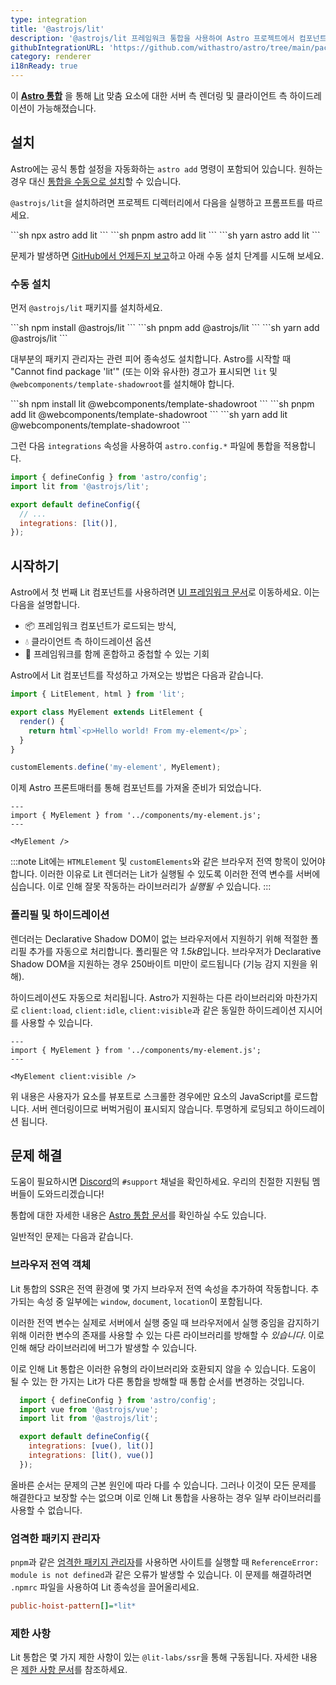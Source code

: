 ```yaml
---
type: integration
title: '@astrojs/lit'
description: '@astrojs/lit 프레임워크 통합을 사용하여 Astro 프로젝트에서 컴포넌트 지원을 확장하는 방법을 알아보세요.'
githubIntegrationURL: 'https://github.com/withastro/astro/tree/main/packages/integrations/lit/'
category: renderer
i18nReady: true
---
```



이 **[Astro 통합][astro-integration]** 을 통해 [Lit](https://lit.dev/) 맞춤 요소에 대한 서버 측 렌더링 및 클라이언트 측 하이드레이션이 가능해졌습니다.

## 설치

Astro에는 공식 통합 설정을 자동화하는 `astro add` 명령이 포함되어 있습니다. 원하는 경우 대신 [통합을 수동으로 설치](#수동-설치)할 수 있습니다.

`@astrojs/lit`을 설치하려면 프로젝트 디렉터리에서 다음을 실행하고 프롬프트를 따르세요.

<PackageManagerTabs>
  <Fragment slot="npm">
    ```sh
    npx astro add lit
    ```
  </Fragment>
  <Fragment slot="pnpm">
    ```sh
    pnpm astro add lit
    ```
  </Fragment>
  <Fragment slot="yarn">
    ```sh
    yarn astro add lit
    ```
  </Fragment>
</PackageManagerTabs>

문제가 발생하면 [GitHub에서 언제든지 보고](https://github.com/withastro/astro/issues)하고 아래 수동 설치 단계를 시도해 보세요.

### 수동 설치

먼저 `@astrojs/lit` 패키지를 설치하세요.

<PackageManagerTabs>
  <Fragment slot="npm">
  ```sh
  npm install @astrojs/lit
  ```
  </Fragment>
  <Fragment slot="pnpm">
  ```sh
  pnpm add @astrojs/lit
  ```
  </Fragment>
  <Fragment slot="yarn">
  ```sh
  yarn add @astrojs/lit
  ```
  </Fragment>
</PackageManagerTabs>

대부분의 패키지 관리자는 관련 피어 종속성도 설치합니다. Astro를 시작할 때 "Cannot find package 'lit'" (또는 이와 유사한) 경고가 표시되면 `lit` 및 `@webcomponents/template-shadowroot`를 설치해야 합니다.

<PackageManagerTabs>
  <Fragment slot="npm">
  ```sh
  npm install lit @webcomponents/template-shadowroot
  ```
  </Fragment>
  <Fragment slot="pnpm">
  ```sh
  pnpm add lit @webcomponents/template-shadowroot
  ```
  </Fragment>
  <Fragment slot="yarn">
  ```sh
  yarn add lit @webcomponents/template-shadowroot
  ```
  </Fragment>
</PackageManagerTabs>

그런 다음 `integrations` 속성을 사용하여 `astro.config.*` 파일에 통합을 적용합니다.

```js ins={2} ins="lit()" title="astro.config.mjs"
import { defineConfig } from 'astro/config';
import lit from '@astrojs/lit';

export default defineConfig({
  // ...
  integrations: [lit()],
});
```

## 시작하기

Astro에서 첫 번째 Lit 컴포넌트를 사용하려면 [UI 프레임워크 문서][astro-ui-frameworks]로 이동하세요. 이는 다음을 설명합니다.

* 📦 프레임워크 컴포넌트가 로드되는 방식,
* 💧 클라이언트 측 하이드레이션 옵션
* 🤝 프레임워크를 함께 혼합하고 중첩할 수 있는 기회

Astro에서 Lit 컴포넌트를 작성하고 가져오는 방법은 다음과 같습니다.

```js title="src/components/my-element.js"
import { LitElement, html } from 'lit';

export class MyElement extends LitElement {
  render() {
    return html`<p>Hello world! From my-element</p>`;
  }
}

customElements.define('my-element', MyElement);
```

이제 Astro 프론트매터를 통해 컴포넌트를 가져올 준비가 되었습니다.

```astro title="src/pages/index.astro"
---
import { MyElement } from '../components/my-element.js';
---

<MyElement />
```

:::note
Lit에는 `HTMLElement` 및 `customElements`와 같은 브라우저 전역 항목이 있어야 합니다. 이러한 이유로 Lit 렌더러는 Lit가 실행될 수 있도록 이러한 전역 변수를 서버에 심습니다. 이로 인해 잘못 작동하는 라이브러리가 *실행될 수* 있습니다.
:::

### 폴리필 및 하이드레이션

렌더러는 Declarative Shadow DOM이 없는 브라우저에서 지원하기 위해 적절한 폴리필 추가를 자동으로 처리합니다. 폴리필은 약 *1.5kB*입니다. 브라우저가 Declarative Shadow DOM을 지원하는 경우 250바이트 미만이 로드됩니다 (기능 감지 지원을 위해).

하이드레이션도 자동으로 처리됩니다. Astro가 지원하는 다른 라이브러리와 마찬가지로 `client:load`, `client:idle`, `client:visible`과 같은 동일한 하이드레이션 지시어를 사용할 수 있습니다.

```astro
---
import { MyElement } from '../components/my-element.js';
---

<MyElement client:visible />
```

위 내용은 사용자가 요소를 뷰포트로 스크롤한 경우에만 요소의 JavaScript를 로드합니다. 서버 렌더링이므로 버벅거림이 표시되지 않습니다. 투명하게 로딩되고 하이드레이션 됩니다.

## 문제 해결

도움이 필요하시면 [Discord](https://astro.build/chat)의 `#support` 채널을 확인하세요. 우리의 친절한 지원팀 멤버들이 도와드리겠습니다!

통합에 대한 자세한 내용은 [Astro 통합 문서][astro-integration]를 확인하실 수도 있습니다.

일반적인 문제는 다음과 같습니다.

### 브라우저 전역 객체

Lit 통합의 SSR은 전역 환경에 몇 가지 브라우저 전역 속성을 추가하여 작동합니다. 추가되는 속성 중 일부에는 `window`, `document`, `location`이 포함됩니다.

이러한 전역 변수는 실제로 서버에서 실행 중일 때 브라우저에서 실행 중임을 감지하기 위해 이러한 변수의 존재를 사용할 수 있는 다른 라이브러리를 방해할 수 *있습니다*. 이로 인해 해당 라이브러리에 버그가 발생할 수 있습니다.

이로 인해 Lit 통합은 이러한 유형의 라이브러리와 호환되지 않을 수 있습니다. 도움이 될 수 있는 한 가지는 Lit가 다른 통합을 방해할 때 통합 순서를 변경하는 것입니다.

```js lang="js" title="astro.config.mjs" ins={7} del={6}
  import { defineConfig } from 'astro/config';
  import vue from '@astrojs/vue';
  import lit from '@astrojs/lit';

  export default defineConfig({
    integrations: [vue(), lit()]
    integrations: [lit(), vue()]
  });
```

올바른 순서는 문제의 근본 원인에 따라 다를 수 있습니다. 그러나 이것이 모든 문제를 해결한다고 보장할 수는 없으며 이로 인해 Lit 통합을 사용하는 경우 일부 라이브러리를 사용할 수 없습니다.

### 엄격한 패키지 관리자

`pnpm`과 같은 [엄격한 패키지 관리자](https://pnpm.io/pnpm-vs-npm#npms-flat-tree)를 사용하면 사이트를 실행할 때 `ReferenceError: module is not defined`과 같은 오류가 발생할 수 있습니다. 이 문제를 해결하려면 `.npmrc` 파일을 사용하여 Lit 종속성을 끌어올리세요.

```ini title=".npmrc"
public-hoist-pattern[]=*lit*
```

### 제한 사항

Lit 통합은 몇 가지 제한 사항이 있는 `@lit-labs/ssr`을 통해 구동됩니다. 자세한 내용은 [제한 사항 문서](https://www.npmjs.com/package/@lit-labs/ssr#user-content-notes-and-limitations)를 참조하세요.

[astro-integration]: /ko/guides/integrations-guide/

[astro-ui-frameworks]: /ko/guides/framework-components/#프레임워크-컴포넌트-사용하기
